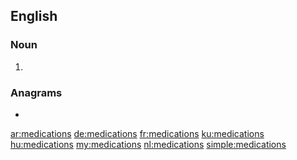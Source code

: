 {{also|médications}}
==English==

===Noun===
{{head|en|noun plural form}}

# {{plural of|medication|lang=en}}

===Anagrams===
* {{l|en|decimations}}

[[ar:medications]]
[[de:medications]]
[[fr:medications]]
[[ku:medications]]
[[hu:medications]]
[[my:medications]]
[[nl:medications]]
[[simple:medications]]
